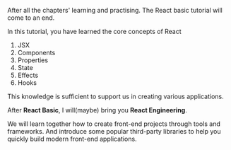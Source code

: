 After all the chapters' learning and practising. The React basic tutorial will come to an end.

In this tutorial, you have learned the core concepts of React

1. JSX
2. Components
3. Properties
4. State
5. Effects
6. Hooks

This knowledge is sufficient to support us in creating various applications.

After **React Basic**, I will(maybe) bring you **React Engineering**.

We will learn together how to create front-end projects through tools and frameworks.
And introduce some popular third-party libraries to help you quickly build modern front-end applications.
